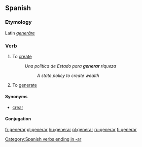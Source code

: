 ==Spanish==
===Etymology===
Latin ''[[generare|generāre]]''

===Verb===
{{es-verb-ar|stem=gener}}

# To [[create]]
#:''Una política de Estado para '''generar''' riqueza''
#::''A state policy to create wealth''
# To [[generate]]

====Synonyms====
*[[crear]]

====Conjugation====
{{es-conj-ar|gener}}

[[Category:Spanish verbs ending in -ar]]

[[fr:generar]]
[[gl:generar]]
[[hu:generar]]
[[pl:generar]]
[[ru:generar]]
[[fi:generar]]